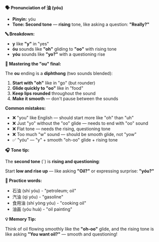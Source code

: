 **🗣️ Pronunciation of 油 (yóu)**

- **Pinyin:** yóu
- **Tone: Second tone** — **rising** tone, like asking a question: **"Really?"**

**🔤 Breakdown:**

- **y** like **"y"** in "yes"
- **óu** sounds like **"oh"** gliding to **"oo"** with rising tone
- **yóu** sounds like **"yo?"** with a questioning rise

**🎯 Mastering the "ou" final:**

The **ou** ending is a **diphthong** (two sounds blended):

1. **Start with "oh"** like in "go" (but rounder)
2. **Glide quickly to "oo"** like in "food"
3. **Keep lips rounded** throughout the sound
4. **Make it smooth** — don't pause between the sounds

**Common mistakes:**

- ❌ "you" like English — should start more like "oh" than "uh"
- ❌ Just "yo" without the "oo" glide — needs to end with "oo" sound
- ❌ Flat tone — needs the rising, questioning tone
- ❌ Too much "w" sound — should be smooth glide, not "yow"
- ✅ "yóu" — "y" + smooth "oh-oo" glide + rising tone

**🎧 Tone tip:**

The **second tone** (ˊ) is **rising and questioning**:

Start **low and rise up** — like asking **"Oil?"** or expressing surprise: **"yóu?"**

**📝 Practice words:**

- 石油 (shí yóu) - "petroleum; oil"
- 汽油 (qì yóu) - "gasoline"
- 食用油 (shí yòng yóu) - "cooking oil"
- 油画 (yóu huà) - "oil painting"

**💡 Memory Tip:**

Think of oil flowing smoothly like the **"oh-oo"** glide, and the rising tone is like asking **"You
want oil?"** — smooth and questioning!
